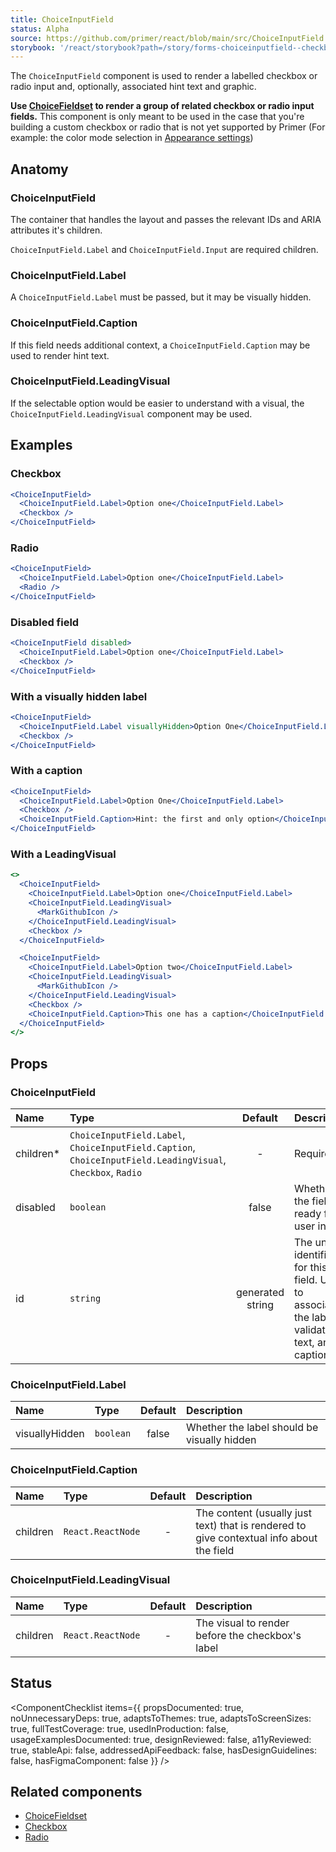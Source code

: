 ```yaml
---
title: ChoiceInputField
status: Alpha
source: https://github.com/primer/react/blob/main/src/ChoiceInputField.tsx
storybook: '/react/storybook?path=/story/forms-choiceinputfield--checkbox-input-field'
---
```


<!--
TODO: add `validationStatus` examples when we have the validation styling done
-->


The `ChoiceInputField` component is used to render a labelled checkbox or radio input and, optionally, associated hint text and graphic.

**Use [ChoiceFieldset](/ChoiceFieldset) to render a group of related checkbox or radio input fields.** This component is only meant to be used in the case that you're building a custom checkbox or radio that is not yet supported by Primer (For example: the color mode selection in [Appearance settings](https://github.com/settings/appearance))

## Anatomy

### ChoiceInputField

The container that handles the layout and passes the relevant IDs and ARIA attributes it's children.

`ChoiceInputField.Label` and `ChoiceInputField.Input` are required children.

### ChoiceInputField.Label

A `ChoiceInputField.Label` must be passed, but it may be visually hidden.

### ChoiceInputField.Caption

If this field needs additional context, a `ChoiceInputField.Caption` may be used to render hint text.

### ChoiceInputField.LeadingVisual

If the selectable option would be easier to understand with a visual, the `ChoiceInputField.LeadingVisual` component may be used.

## Examples

### Checkbox

```jsx live
<ChoiceInputField>
  <ChoiceInputField.Label>Option one</ChoiceInputField.Label>
  <Checkbox />
</ChoiceInputField>
```

### Radio

```jsx live
<ChoiceInputField>
  <ChoiceInputField.Label>Option one</ChoiceInputField.Label>
  <Radio />
</ChoiceInputField>
```

### Disabled field

```jsx live
<ChoiceInputField disabled>
  <ChoiceInputField.Label>Option one</ChoiceInputField.Label>
  <Checkbox />
</ChoiceInputField>
```

### With a visually hidden label

```jsx live
<ChoiceInputField>
  <ChoiceInputField.Label visuallyHidden>Option One</ChoiceInputField.Label>
  <Checkbox />
</ChoiceInputField>
```

### With a caption

```jsx live
<ChoiceInputField>
  <ChoiceInputField.Label>Option One</ChoiceInputField.Label>
  <Checkbox />
  <ChoiceInputField.Caption>Hint: the first and only option</ChoiceInputField.Caption>
</ChoiceInputField>
```

### With a LeadingVisual

```jsx live
<>
  <ChoiceInputField>
    <ChoiceInputField.Label>Option one</ChoiceInputField.Label>
    <ChoiceInputField.LeadingVisual>
      <MarkGithubIcon />
    </ChoiceInputField.LeadingVisual>
    <Checkbox />
  </ChoiceInputField>

  <ChoiceInputField>
    <ChoiceInputField.Label>Option two</ChoiceInputField.Label>
    <ChoiceInputField.LeadingVisual>
      <MarkGithubIcon />
    </ChoiceInputField.LeadingVisual>
    <Checkbox />
    <ChoiceInputField.Caption>This one has a caption</ChoiceInputField.Caption>
  </ChoiceInputField>
</>
```

## Props

### ChoiceInputField

| Name       | Type                                                                                                        |     Default      | Description                                                                                          |
| :--------- | :---------------------------------------------------------------------------------------------------------- | :--------------: | :--------------------------------------------------------------------------------------------------- |
| children\* | `ChoiceInputField.Label`, `ChoiceInputField.Caption`, `ChoiceInputField.LeadingVisual`, `Checkbox`, `Radio` |        -         | Required                                                                                             |
| disabled   | `boolean`                                                                                                   |      false       | Whether the field is ready for user input                                                            |
| id         | `string`                                                                                                    | generated string | The unique identifier for this field. Used to associate the label, validation text, and caption text |

### ChoiceInputField.Label

| Name           | Type      | Default | Description                                 |
| :------------- | :-------- | :-----: | :------------------------------------------ |
| visuallyHidden | `boolean` |  false  | Whether the label should be visually hidden |

### ChoiceInputField.Caption

| Name     | Type              | Default | Description                                                                              |
| :------- | :---------------- | :-----: | :--------------------------------------------------------------------------------------- |
| children | `React.ReactNode` |    -    | The content (usually just text) that is rendered to give contextual info about the field |

### ChoiceInputField.LeadingVisual

| Name     | Type              | Default | Description                                      |
| :------- | :---------------- | :-----: | :----------------------------------------------- |
| children | `React.ReactNode` |    -    | The visual to render before the checkbox's label |

## Status

<ComponentChecklist
  items={{
    propsDocumented: true,
    noUnnecessaryDeps: true,
    adaptsToThemes: true,
    adaptsToScreenSizes: true,
    fullTestCoverage: true,
    usedInProduction: false,
    usageExamplesDocumented: true,
    designReviewed: false,
    a11yReviewed: true,
    stableApi: false,
    addressedApiFeedback: false,
    hasDesignGuidelines: false,
    hasFigmaComponent: false
  }}
/>

## Related components

- [ChoiceFieldset](/ChoiceFieldset)
- [Checkbox](/Checkbox)
- [Radio](/Radio)
